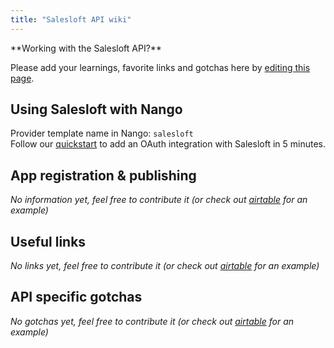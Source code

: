 ```yaml
---
title: "Salesloft API wiki"
---
```


<Info>
**Working with the Salesloft API?**

Please add your learnings, favorite links and gotchas here by
[editing this page](https://github.com/nangohq/nango/tree/master/docs/docs/providers/salesloft.md).

</Info>

## Using Salesloft with Nango[](#using-salesloft-with-nango "Direct link to Using Salesloft with Nango")

Provider template name in Nango: `salesloft`  
Follow our [quickstart](/quickstart) to add an OAuth integration with Salesloft
in 5 minutes.

## App registration & publishing[](#app-registration--publishing "Direct link to App registration & publishing")

_No information yet, feel free to contribute it (or check out
[airtable](/providers/airtable) for an example)_

## Useful links[](#useful-links "Direct link to Useful links")

_No links yet, feel free to contribute it (or check out
[airtable](/providers/airtable) for an example)_

## API specific gotchas[](#api-specific-gotchas "Direct link to API specific gotchas")

_No gotchas yet, feel free to contribute it (or check out
[airtable](/providers/airtable) for an example)_
